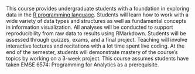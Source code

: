 This course provides undergraduate students with a foundation in exploring data in the [R programming language](https://www.r-project.org/). Students will learn how to work with a wide variety of data types and structures as well as fundamental concepts in information visualization. All analyses will be conducted to support reproducibility from raw data to results using RMarkdown. Students will be assessed through quizzes, exams, and a final project. Teaching will involve interactive lectures and recitations with a lot time spent live coding. At the end of the semester, students will demonstrate mastery of the course's topics by working on a 3-week project. This course assumes students have taken EMSE 6574: Programming for Analytics as a prerequisite.
